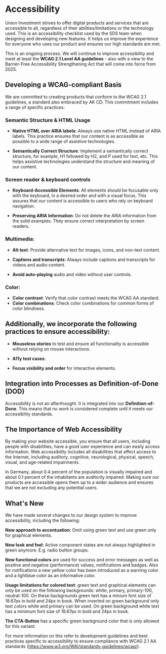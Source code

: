 
<Meta title="Docs/General/Accessibility" />

# Accessibility

Union Investment strives to offer digital products and services that are accessible to all, regardless of their abilities/limitations or the technology used. This is an accessibility checklist used by the SDS team when designing and developing new features. It helps us improve the experience for everyone who uses our product and ensures our high standards are met.

This is an ongoing process. We will continue to improve accessibility and meet at least the **WCAG 2.1 Level AA guidelines** - also with a view to the Barrier-Free Accessibility Strengthening Act that will come into force from 2025.

## Developing a WCAG-compliant Basis

We are committed to creating products that conform to the WCAG 2.1 guidelines, a standard also embraced by AK CD. This commitment includes a range of specific practices:

### Semantic Structure & HTML Usage

- **Native HTML over ARIA labels**: Always use native HTML instead of ARIA labels. This practice ensures that our content is as accessible as possible to a wide range of assistive technologies.

- **Semantically Correct Structure**: Implement a semantically correct structure, for example, H1 followed by H2, and P used for text, etc. This helps assistive technologies understand the structure and meaning of our content.

### Screen reader & keyboard controls

- **Keyboard-Accessible Elements**: All elements should be focusable only with the keyboard, in a desired order and with a visual focus. This assures that our content is accessible to users who rely on keyboard navigation.

- **Preserving ARIA Information**: Do not delete the ARIA information from the solid examples. They ensure correct interpretation by screen readers.

### Multimedia:

- **Alt text**: Provide alternative text for images, icons, and non-text content.

- **Captions and transcripts**: Always include captions and transcripts for videos and audio content.

- **Avoid auto-playing** audio and video without user controls.

### Color:

- **Color contrast**: Verify that color contrast meets the WCAG AA standard.
- **Color combinations**: Check color combinations for common forms of color blindness.

## Additionally, we incorporate the following practices to ensure accessibility:

- **Mouseless stories** to test and ensure all functionality is accessible without relying on mouse interactions.

- **A11y test cases**.

- **Focus visibility and order** for interactive elements.

## Integration into Processes as Definition-of-Done (DOD)

Accessibility is not an afterthought. It is integrated into our **Definition-of-Done**. This means that no work is considered complete until it meets our accessibility standards.

## The Importance of Web Accessibility

By making your website accessible, you ensure that all users, including people with disabilities, have a good user experience and can easily access information. Web accessibility includes all disabilities that affect access to the Internet, including auditory, cognitive, neurological, physical, speech, visual, and age-related impairments.

In Germany, about 0.4 percent of the population is visually impaired and about 0.1 percent of the inhabitants are auditorily impaired. Making sure our products are accessible opens them up to a wider audience and ensures that we are not excluding any potential users.

## What's New

We have made several changes to our design system to improve accessibility, including the following:

**New approach to accentuation**: Omit using green text and use green only for graphical elements.

**New look and feel**: Active component states are not always highlighted in green anymore. E.g. radio button groups.

**New functional colors** are used for success and error messages as well as positive and negative (performance) values, notifications and badges. Also for notifications a new yellow color has been introduced as a warning color and a lightblue color as an informative color.

**Usage limitations for colored text**: green text and graphical elements can only be used on the following backgrounds: white, primary, primary-100, neutral-100. On these backgrounds green text has a minium font size of 18.67px in bold and 24px in book. When inverted on green background only text colors white and primary can be used. On green background white text has a minimum font size of 18.67px in bold and 24px in book.

**The CTA-Button** has a specific green background color that is only allowed for this variant.

For more information on this refer to development guidelines and best practices specific to accessibility to ensure compliance with WCAG 2.1 AA standards (https://www.w3.org/WAI/standards-guidelines/wcag/).
